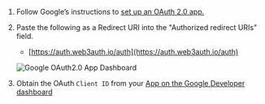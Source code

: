 1. Follow Google’s instructions to [set up an OAuth 2.0 app.](https://support.google.com/cloud/answer/6158849?hl=en)
2. Paste the following as a Redirect URI into the "Authorized redirect URIs" field.

   - [https://auth.web3auth.io/auth](https://auth.web3auth.io/auth)

   ![Google OAuth2.0 App Dashboard](/guides/social-providers/google/google-app-redirect-uri.png)

3. Obtain the OAuth `Client ID` from your [App on the Google Developer dashboard](https://console.developers.google.com/)
